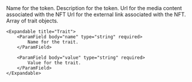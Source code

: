 <Expandable title="NFT Metadata">

<ParamField body="name" type="string" required>
  Name for the token.
</ParamField>

<ParamField body="description" type="string" optional>
  Description for the token.
</ParamField>

<ParamField body="mediaUrl" type="string" required>
  Url for the media content associated with the NFT
</ParamField>

<ParamField body="externalUrl" type="string" optional>
  Url for the external link associated with the NFT.
</ParamField>

<ParamField body="traits" type="Trait[]" optional>
    Array of trait objects.

    <Expandable title="Trait">
        <ParamField body="name" type="string" required>
            Name for the trait.
        </ParamField>

        <ParamField body="value" type="string" required>
            Value for the trait.
        </ParamField>
    </Expandable>

</ParamField>

</Expandable>
